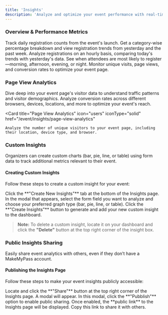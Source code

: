 ```yaml
---
title: 'Insights'
description: 'Analyze and optimize your event performance with real-time data and Gain valuable insights into your event’s performance through various data visualizations.'
---
```


### Overview & Performance Metrics

<CardGroup cols={2}>
  <Card icon="chart-line" title="Registration Trends">
    Track daily registration counts from the event's launch. Get a category-wise percentage breakdown and view registration trends from yesterday and the past week.
  </Card>
  <Card icon="clock" title="Hourly Registrations">
    Analyze registrations on an hourly basis, comparing today's trends with yesterday's data.
  </Card>
  <Card title="Registration Time Analysis" icon="clock">
    See when attendees are most likely to register—morning, afternoon, evening, or night.
  </Card>
  <Card title="Page Visits & Conversion Rate" icon="chart-pie">
    Monitor unique visits, page views, and conversion rates to optimize your event page.
  </Card>
</CardGroup>

### Page View Analytics

Dive deep into your event page's visitor data to understand traffic patterns and visitor demographics. Analyze conversion rates across different browsers, devices, locations, and more to optimize your event's reach.


  <Card
    title="Page View Analytics"
    icon="users"
    iconType="solid"
    href="/event/insights/page-view-analytics"
  >
    Analyze the number of unique visitors to your event page, including their location, device type, and browser.
  </Card>

### Custom Insights

Organizers can create custom charts (bar, pie, line, or table) using form data to track additional metrics relevant to their event.

#### Creating Custom Insights

Follow these steps to create a custom insight for your event:

<Steps>
  <Step title="Access Create New Insights">
    Click the **"Create New Insights"** tab at the bottom of the Insights page.
  </Step>
  <Step title="Configure Your Insight">
    In the modal that appears, select the form field you want to analyze and choose your preferred graph type (bar, pie, line, or table).
  </Step>
  <Step title="Create the Insight">
    Click the **"Create Insights"** button to generate and add your new custom insight to the dashboard.
  </Step>
</Steps>

> **Note:** To delete a custom insight, locate it on your dashboard and click the **"Delete"** button at the top right corner of the insight box.

### Public Insights Sharing

Easily share event analytics with others, even if they don’t have a MakeMyPass account.

#### Publishing the Insights Page

Follow these steps to make your event insights publicly accessible:

<Steps>
  <Step title="Click the Share Button">
    Locate and click the **"Share"** button at the top right corner of the Insights page.
  </Step>
  <Step title="Enable Public Access">
    A modal will appear. In this modal, click the **"Pubblish"** option to enable public sharing.
  </Step>
  <Step title="Copy the Public Link">
    Once enabled, the **public link** to the Insights page will be displayed. Copy this link to share it with others.
  </Step>
</Steps>
